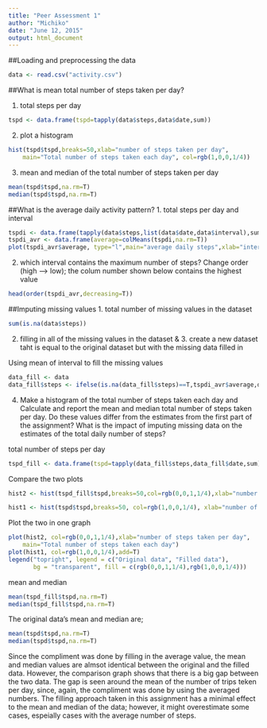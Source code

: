 ```yaml
---
title: "Peer Assessment 1"
author: "Michiko"
date: "June 12, 2015"
output: html_document
---
```


##Loading and preprocessing the data
```r
data <- read.csv("activity.csv")
```


##What is mean total number of steps taken per day?

1. total steps per day
```r
tspd <- data.frame(tspd=tapply(data$steps,data$date,sum)) 
```

2. plot a histogram 
```r
hist(tspd$tspd,breaks=50,xlab="number of steps taken per day", 
    main="Total number of steps taken each day", col=rgb(1,0,0,1/4))
```

3. mean and median of the total number of steps taken per day
```r
mean(tspd$tspd,na.rm=T)
median(tspd$tspd,na.rm=T)
```


##What is the average daily activity pattern?
1. total steps per day and interval
```r
tspdi <- data.frame(tapply(data$steps,list(data$date,data$interval),sum)) 
tspdi_avr <- data.frame(average=colMeans(tspdi,na.rm=T))
plot(tspdi_avr$average, type="l",main="average daily steps",xlab="interval",ylab="frequency")
```

2. which interval contains the maximum number of steps?
Change order (high --> low); the colum number shown below contains the highest value
```r
head(order(tspdi_avr,decreasing=T))
```


##Imputing missing values
1. total number of missing values in the dataset 
```r
sum(is.na(data$steps))
```

2. filling in all of the missing values in the dataset & 3. create a new dataset taht is equal to the original dataset but with the missing data filled in 

Using mean of interval to fill the missing values
```r
data_fill <- data
data_fill$steps <- ifelse(is.na(data_fill$steps)==T,tspdi_avr$average,data$steps)
```

4. Make a histogram of the total number of steps taken each day and Calculate and report the mean and median total number of steps taken per day. Do these values differ from the estimates from the first part of the assignment? What is the impact of imputing missing data on the estimates of the total daily number of steps?

total number of steps per day
```r
tspd_fill <- data.frame(tspd=tapply(data_fill$steps,data_fill$date,sum)) 
```

Compare the two plots

```r
hist2 <- hist(tspd_fill$tspd,breaks=50,col=rgb(0,0,1,1/4),xlab="number of steps taken per day (NA filled)", main="Total number of steps taken each day")

hist1 <- hist(tspd$tspd,breaks=50, col=rgb(1,0,0,1/4), xlab="number of steps taken per day (Original)", main="Total number of steps taken each day")  
```

Plot the two in one graph
```r
plot(hist2, col=rgb(0,0,1,1/4),xlab="number of steps taken per day", 
    main="Total number of steps taken each day")  
plot(hist1, col=rgb(1,0,0,1/4),add=T) 
legend("topright", legend = c("Original data", "Filled data"),
       bg = "transparent", fill = c(rgb(0,0,1,1/4),rgb(1,0,0,1/4)))
```

mean and median
```r
mean(tspd_fill$tspd,na.rm=T)
median(tspd_fill$tspd,na.rm=T)
```

The original data's mean and median are;
```r
mean(tspd$tspd,na.rm=T)
median(tspd$tspd,na.rm=T)
```


Since the compliment was done by filling in the average value, the mean and median values are almsot identical between the original and the filled data.
However, the comparison graph shows that there is a big gap between the two data. The gap is seen around the mean of the number of trips teken per day, since, again, the compliment was done by using the averaged numbers. The filling approach taken in this assignment has a minimal effect to the mean and median of the data; however, it might overestimate some cases, espeially cases with the average number of steps.